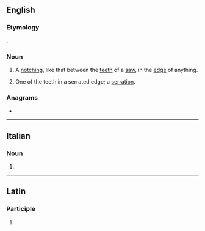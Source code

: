 ==English==

===Etymology===
{{etyl|la|en}} {{lena}} {{m|la|serratura||a sawing}}.

===Noun===
{{en-noun}}

# A [[notch]]ing, like that between the [[tooth|teeth]] of a [[saw]], in the [[edge]] of anything.
#: {{rfquotek|en|Martyn}}
# One of the teeth in a serrated edge; a [[serration]].

{{Webster 1913}}

===Anagrams===
* {{anagrams|en|a=aeerrrstu|treasurer}}

----

==Italian==

===Noun===
{{head|it|noun plural form|g=f}}

# {{plural of|it|serratura}}

----

==Latin==

===Participle===
{{la-part-form|serrātūre}}

# {{inflection of|la|serrātūrus||voc|m|s}}